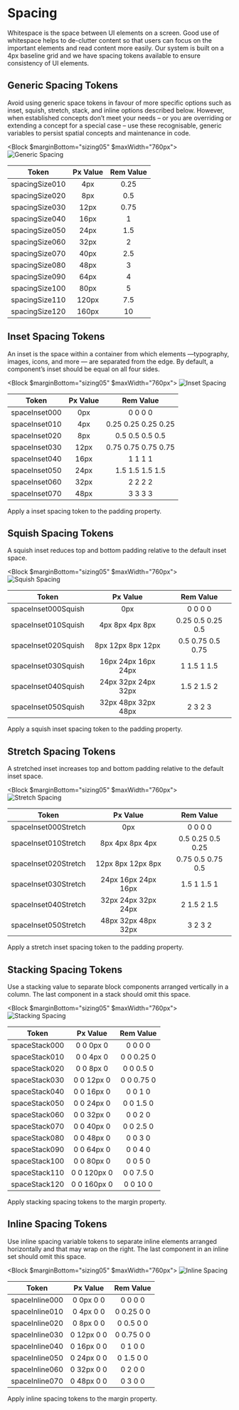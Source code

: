 

# Spacing

Whitespace is the space between UI elements on a screen. Good use of whitespace helps to de-clutter content so that users can focus on the important elements and read content more easily.
Our system is built on a 4px baseline grid and we have spacing tokens available to ensure consistency of UI elements.

## Generic Spacing Tokens

Avoid using generic space tokens in favour of more specific options such as inset, squish, stretch, stack, and inline options described below.
However, when established concepts don’t meet your needs – or you are overriding or extending a concept for a special case – use these recognisable, generic variables to persist spatial concepts and maintenance in code.

<Block $marginBottom="sizing05" $maxWidth="760px">
    <Image src="/static/examples/spacing/generic.png" alt="Generic Spacing" />
</Block>

| Token          |                      Px Value                      |  Rem Value   |
| -------------- | :------------------------------------------------: | :----------: |
| spacingSize010 |                        4px                         |    0.25      |
| spacingSize020 |                        8px                         |    0.5       |
| spacingSize030 |                       12px                         |    0.75      |
| spacingSize040 |                       16px                         |    1         |
| spacingSize050 |                       24px                         |    1.5       |
| spacingSize060 |                       32px                         |    2         |
| spacingSize070 |                       40px                         |    2.5       |
| spacingSize080 |                       48px                         |    3         |
| spacingSize090 |                       64px                         |    4         |
| spacingSize100 |                       80px                         |    5         |
| spacingSize110 |                      120px                         |    7.5       |
| spacingSize120 |                      160px                         |    10        |

## Inset Spacing Tokens

An inset is the space within a container from which elements —typography, images, icons, and more — are separated from the edge.
By default, a component’s inset should be equal on all four sides.

<Block $marginBottom="sizing05" $maxWidth="760px">
    <Image src="/static/examples/spacing/inset1.png" alt="Inset Spacing" />
</Block>

| Token           |                      Px Value                      |  Rem Value   |
| --------------- | :------------------------------------------------: | :----------: |
| spaceInset000   |                        0px                         |   0 0 0 0    |
| spaceInset010   |                        4px                         | 0.25 0.25 0.25 0.25 |
| spaceInset020   |                        8px                         | 0.5 0.5 0.5 0.5 |
| spaceInset030   |                       12px                         | 0.75 0.75 0.75 0.75 |
| spaceInset040   |                       16px                         |   1 1 1 1    |
| spaceInset050   |                       24px                         | 1.5 1.5 1.5 1.5 |
| spaceInset060   |                       32px                         |   2 2 2 2    |
| spaceInset070   |                       48px                         |   3 3 3 3    |

Apply a inset spacing token to the padding property.

## Squish Spacing Tokens

A squish inset reduces top and bottom padding relative to the default inset space.

<Block $marginBottom="sizing05" $maxWidth="760px">
    <Image src="/static/examples/spacing/Squish-Inset.png" alt="Squish Spacing" />
</Block>

| Token                 |                      Px Value                      |  Rem Value   |
| --------------------- | :------------------------------------------------: | :----------: |
| spaceInset000Squish   |                        0px                         | 0 0 0 0      |
| spaceInset010Squish   |                4px 8px 4px 8px                     | 0.25 0.5 0.25 0.5 |
| spaceInset020Squish   |                8px 12px 8px 12px                   | 0.5 0.75 0.5 0.75 |
| spaceInset030Squish   |                16px 24px 16px 24px                 | 1 1.5 1 1.5  |
| spaceInset040Squish   |                24px 32px 24px 32px                 | 1.5 2 1.5 2  |
| spaceInset050Squish   |                32px 48px 32px 48px                 | 2 3 2 3      |

Apply a squish inset spacing token to the padding property.

## Stretch Spacing Tokens

A stretched inset increases top and bottom padding relative to the default inset space.

<Block $marginBottom="sizing05" $maxWidth="760px">
    <Image src="/static/examples/spacing/Stretch-Inset.png" alt="Stretch Spacing" />
</Block>

| Token                  |                      Px Value                      |  Rem Value   |
| ---------------------- | :------------------------------------------------: | :----------: |
| spaceInset000Stretch   |                        0px                         | 0 0 0 0      |
| spaceInset010Stretch   |                8px 4px 8px 4px                     | 0.5 0.25 0.5 0.25 |
| spaceInset020Stretch   |                12px 8px 12px 8px                   | 0.75 0.5 0.75 0.5 |
| spaceInset030Stretch   |                24px 16px 24px 16px                 | 1.5 1 1.5 1  |
| spaceInset040Stretch   |                32px 24px 32px 24px                 | 2 1.5 2 1.5  |
| spaceInset050Stretch   |                48px 32px 48px 32px                 | 3 2 3 2      |

Apply a stretch inset spacing token to the padding property.

## Stacking Spacing Tokens

Use a stacking value to separate block components arranged vertically in a column. The last component in a stack should omit this space.

<Block $marginBottom="sizing05" $maxWidth="760px">
    <Image src="/static/examples/spacing/Stacking.png" alt="Stacking Spacing" />
</Block>

| Token         |                      Px Value                       |  Rem Value   |
| ------------- | :-------------------------------------------------: | :----------: |
| spaceStack000 |                    0 0 0px 0                        | 0 0 0 0      |
| spaceStack010 |                    0 0 4px 0                        | 0 0 0.25 0   |
| spaceStack020 |                    0 0 8px 0                        | 0 0 0.5 0    |
| spaceStack030 |                    0 0 12px 0                       | 0 0 0.75 0   |
| spaceStack040 |                    0 0 16px 0                       | 0 0 1 0      |
| spaceStack050 |                    0 0 24px 0                       | 0 0 1.5 0    |
| spaceStack060 |                    0 0 32px 0                       | 0 0 2 0      |
| spaceStack070 |                    0 0 40px 0                       | 0 0 2.5 0    |
| spaceStack080 |                    0 0 48px 0                       | 0 0 3 0      |
| spaceStack090 |                    0 0 64px 0                       | 0 0 4 0      |
| spaceStack100 |                    0 0 80px 0                       | 0 0 5 0      |
| spaceStack110 |                    0 0 120px 0                      | 0 0 7.5 0    |
| spaceStack120 |                    0 0 160px 0                      | 0 0 10 0     |

Apply stacking spacing tokens to the margin property.

## Inline Spacing Tokens

Use inline spacing variable tokens to separate inline elements arranged horizontally and that may wrap on the right. The last component in an inline set should omit this space.

<Block $marginBottom="sizing05" $maxWidth="760px">
    <Image src="/static/examples/spacing/Inline.png" alt="Inline Spacing" />
</Block>

| Token            |                      Px Value                      |  Rem Value   |
| ---------------- | :------------------------------------------------: | :----------: |
| spaceInline000   |                     0 0px 0 0                      |   0 0 0 0    |
| spaceInline010   |                     0 4px 0 0                      |   0 0.25 0 0 |
| spaceInline020   |                     0 8px 0 0                      |   0 0.5 0 0  |
| spaceInline030   |                     0 12px 0 0                     |   0 0.75 0 0 |
| spaceInline040   |                     0 16px 0 0                     |   0 1 0 0    |
| spaceInline050   |                     0 24px 0 0                     |   0 1.5 0 0  |
| spaceInline060   |                     0 32px 0 0                     |   0 2 0 0    |
| spaceInline070   |                     0 48px 0 0                     |   0 3 0 0    |

Apply inline spacing tokens to the margin property.
